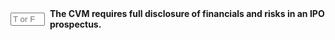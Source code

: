 ::: {.question-block}

<form onsubmit="event.preventDefault(); checkAnswerBox('q27','T')" style="display: flex; align-items: center; gap: 8px;">
<input type="text" id="q27" name="q27" maxlength="1" placeholder="T or F"
         style="width: 55px;" data-correct-answer="T" /> <label for="q27"><strong>The CVM requires full disclosure of financials and risks in an IPO prospectus.</strong></label>
</form>

<div id="feedback-q27" class="feedback" data-status="" style="display:none;">
The sentence is TRUE. The goal of this regulation is to provide potential investors with sufficient and transparent information to make an informed investment decision.
</div>
:::
